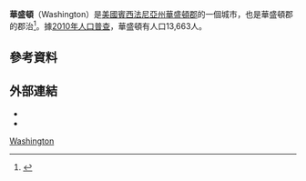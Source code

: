 {{Otheruses|华盛顿}}
{{Infobox settlement
|official_name = Washington, Pennsylvania
|settlement_type = [[城市|城市]]
|nickname =
|motto =

<!-- Images -->
|image_skyline = Washington,PA_6.JPG
|imagesize = 250px
|image_caption = 
|image_flag = 
|image_seal =

<!-- Maps -->
|image_map =
|mapsize = 
|map_caption =
|image_map1 = 
|mapsize1 = 
|map_caption1 = 
|pushpin_map = Pennsylvania
|pushpin_label = Washington
|pushpin_label_position = right<!-- the position of the pushpin label: left, right, top, bottom, none -->
|pushpin_map_caption = Location within the state of Pennsylvania
|pushpin_mapsize =

<!-- Location -->
|coordinates_region = US-PA
|subdivision_type = [[國家列表|國家]]
|subdivision_name = [[美國|美國]]
|subdivision_type1 = [[美國州份|州]]
|subdivision_name1 = [[賓西法尼亞州|賓西法尼亞州]]
|subdivision_type2 = [[賓西法尼亞州行政區劃|郡]]
|subdivision_name2 = [[華盛頓縣_(賓夕法尼亞州)|華盛頓郡]]

<!-- Government -->
|government_footnotes = 
|government_type = 
|leader_title = Mayor
|leader_name = Scott J. Putnam
|leader_title1 = 
|leader_name1 = 
|established_title = 建立
|established_date = 1768

<!-- Area -->
|unit_pref  =  
|area_footnotes = 
|area_magnitude = 
|area_total_km2 = 3.3
|area_land_km2 = 9
|area_water_km2 =
|area_total_sq_mi =
|area_land_sq_mi =
|area_water_sq_mi =

<!-- Population -->
|population_as_of = 2010
|population_footnotes = 
|population_total = 13,663
|population_density_km2 = 2,007
|population_density_sq_mi = 5,199.2

<!-- General information -->
|timezone = [[Eastern_Time_Zone|東部 (EST)]]
|utc_offset = -5
|timezone_DST = EDT
|utc_offset_DST = -4
|elevation_footnotes = 
|elevation_m =
|elevation_ft =
|latd = 40 |
latm = 10 |
lats = 30 |
latNS = N |
longd = 80 |
longm = 15 |
longs = 02 |
longEW = W |
coordinates_display=%

<!-- Area/postal codes & others -->
|postal_code_type = [[ZIP_Code|ZIP Code]] 
|postal_code = 15301
|area_code = [[Area_code_724|724]]
|blank_name =
|blank_info =
|blank1_name =
|blank1_info = 
|website = http://www.washingtonpa.us/
|footnotes =
}}
'''華盛頓'''（Washington）是[[美國|美國]][[賓西法尼亞州|賓西法尼亞州]][[華盛頓縣_(賓夕法尼亞州)|華盛頓郡]]的一個城市，也是華盛頓郡的郡治<ref name="GR6">{{cite web|url=http://www.naco.org/Counties/Pages/FindACounty.aspx|accessdate=2011-06-07|title=Find a County|publisher=National Association of Counties|archive-date=2015-05-10|archive-url=https://www.webcitation.org/6YQozzgAf?url=http://www.naco.org/Counties/Pages/FindACounty.aspx|dead-url=no}}</ref>。據[[2010年美國人口普查|2010年人口普查]]，華盛頓有人口13,663人。
==參考資料==
{{Reflist}}
==外部連結==
{{Commonscat|Washington, Pennsylvania|華盛頓 (賓西法尼亞州)}}
{{Collier's Poster|Washington (Pennsylvania)|Washington, Pennsylvania}}
* {{Cite AmCyc|wstitle=Washington (borough)|display=Washington, a borough and the county seat of Washington co., Pennsylvania |short=x}}
* {{Cite EB1911|wstitle=Washington (Pennsylvania)|display=Washington, a borough and the county-seat of Washington county, Pennsylvania, U.S.A.|short=x}}
[[Category:宾夕法尼亚州城市|Washington]]